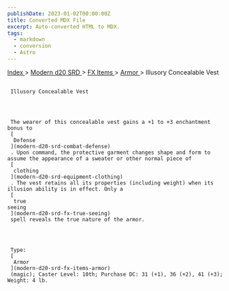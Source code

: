 ```yaml
---
publishDate: 2023-01-02T00:00:00Z
title: Converted MDX File
excerpt: Auto-converted HTML to MDX.
tags:
  - markdown
  - conversion
  - Astro
---
```







[
      Index
     ](-index)
     >
     [
      Modern d20 SRD
     ](modern-d20-srd-index)
     >
     [
      FX Items
     ](modern-d20-srd-fx-items-index)
     >
     [
      Armor
     ](modern-d20-srd-fx-items-armor)
     > Illusory Concealable Vest
    





## 
     Illusory Concealable Vest
    



     The wearer of this concealable vest gains a +1 to +3 enchantment bonus to
     [
      Defense
     ](modern-d20-srd-combat-defense)
     . Upon command, the protective garment changes shape and form to assume the appearance of a sweater or other normal piece of
     [
      clothing
     ](modern-d20-srd-equipment-clothing)
     . The vest retains all its properties (including weight) when its illusion ability is in effect. Only a
     [
      true
    seeing
     ](modern-d20-srd-fx-true-seeing)
     spell reveals the true nature of the armor.
    



     Type:
     [
      Armor
     ](modern-d20-srd-fx-items-armor)
     (magic); Caster Level: 10th; Purchase DC: 31 (+1), 36 (+2), 41 (+3); Weight: 4 lb.
    




